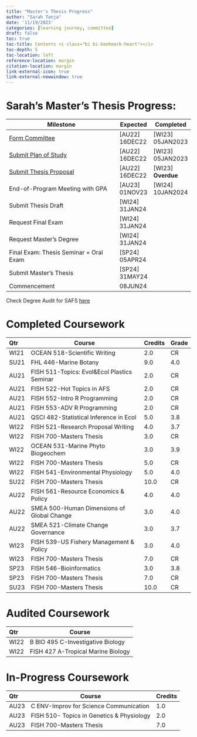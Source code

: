 ```yaml
---
title: "Master's Thesis Progress"
author: "Sarah Tanja"
date: '11/19/2023'
categories: [learning journey, committee]
draft: false
toc: true
toc-title: Contents <i class="bi bi-bookmark-heart"></i>
toc-depth: 5
toc-location: left
reference-location: margin
citation-location: margin
link-external-icon: true
link-external-newwindow: true
---
```


# Sarah's Master's Thesis Progress:

| Milestone                                                                                                                     | Expected         | Completed            |
|-------------------------------------------------------------------------------------------------------------------------------|------------------|----------------------|
| [Form Committee](https://docs.google.com/forms/d/e/1FAIpQLSdMCg96RoRiT4yEIAMorzOPT6GqDYFRQcPp0Ttr0D22idJqYg/viewform)         | \[AU22\] 16DEC22 | \[WI23\] 05JAN2023   |
| [Submit Plan of Study](https://forms.gle/15siYRGdHKr5dX2B7)                                                                   | \[AU22\] 16DEC22 | \[WI23\] 05JAN2023   |
| [Submit Thesis Proposal](https://docs.google.com/forms/d/e/1FAIpQLScL5Tp4GOxGUTxV2c1-kXW0orPTZEfuFeGtMF4eoJ9LHC9mcw/viewform) | \[AU22\] 16DEC22 | \[WI23\] **Overdue** |
| End-of-Program Meeting with GPA                                                                                               | \[AU23\] 01NOV23 | \[WI24\] 10JAN2024   |
| Submit Thesis Draft                                                                                                           | \[WI24\] 31JAN24 |                      |
| Request Final Exam                                                                                                            | \[WI24\] 31JAN24 |                      |
| Request Master's Degree                                                                                                       | \[WI24\] 31JAN24 |                      |
| Final Exam: Thesis Seminar + Oral Exam                                                                                        | \[SP24\] 05APR24 |                      |
| Submit Master's Thesis                                                                                                        | \[SP24\] 31MAY24 |                      |
| Commencement                                                                                                                  | 08JUN24          |                      |

Check Degree Audit for SAFS [here](https://myplan.uw.edu/audit/#/degree?states=N4Ig7gDgziBcLADrgJYDsAmB7MAJApigOYAWALsrAMxUCctANMmOtmAApZQpkpZqUAjAFYALAF8Q4oA)

# Completed Coursework

::: {.callout-tip appearance="minimal" icon="false"}
| Qtr  | Course                                      | Credits | Grade |
|:-----|---------------------------------------------|---------|-------|
| WI21 | OCEAN 518-Scientific Writing                | 2.0     | CR    |
| SU21 | FHL 446-Marine Botany                       | 9.0     | 4.0   |
| AU21 | FISH 511-Topics: Evol&Ecol Plastics Seminar | 2.0     | CR    |
| AU21 | FISH 522-Hot Topics in AFS                  | 2.0     | CR    |
| AU21 | FISH 552-Intro R Programming                | 2.0     | CR    |
| AU21 | FISH 553-ADV R Programming                  | 2.0     | CR    |
| AU21 | QSCI 482-Statistical Inference in Ecol      | 5.0     | 3.8   |
| WI22 | FISH 521-Research Proposal Writing          | 4.0     | 3.7   |
| WI22 | FISH 700-Masters Thesis                     | 3.0     | CR    |
| WI22 | OCEAN 531-Marine Phyto Biogeochem           | 3.0     | 3.9   |
| WI22 | FISH 700-Masters Thesis                     | 5.0     | CR    |
| WI22 | FISH 541-Environmental Physiology           | 5.0     | 4.0   |
| SU22 | FISH 700-Masters Thesis                     | 10.0    | CR    |
| AU22 | FISH 561-Resource Economics & Policy        | 4.0     | 4.0   |
| AU22 | SMEA 500-Human Dimensions of Global Change  | 3.0     | 4.0   |
| AU22 | SMEA 521-Climate Change Governance          | 3.0     | 3.7   |
| WI23 | FISH 539-US Fishery Management & Policy     | 3.0     | 4.0   |
| WI23 | FISH 700-Masters Thesis                     | 7.0     | CR    |
| SP23 | FISH 546-Bioinformatics                     | 3.0     | 3.8   |
| SP23 | FISH 700-Masters Thesis                     | 7.0     | CR    |
| SU23 | FISH 700-Masters Thesis                     | 10.0    | CR    |
:::

# Audited Coursework

::: {.callout-important appearance="minimal" icon="false"}
| Qtr  | Course                             |
|:-----|------------------------------------|
| WI22 | B BIO 495 C-Investigative Biology  |
| WI22 | FISH 427 A-Tropical Marine Biology |
:::

# In-Progress Coursework

::: {.callout-important appearance="minimal" icon="false"}
| Qtr  | Course                                    | Credits |
|:-----|-------------------------------------------|---------|
| AU23 | C ENV-Improv for Science Communication    | 1.0     |
| AU23 | FISH 510- Topics in Genetics & Physiology | 2.0     |
| AU23 | FISH 700-Masters Thesis                   | 7.0     |
:::
